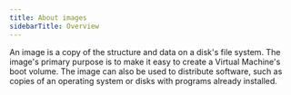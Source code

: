 ---
title: About images
sidebarTitle: Overview
---

An image is a copy of the structure and data on a disk's file system. The image's primary purpose is to make it easy to create a Virtual Machine's boot volume. The image can also be used to distribute software, such as copies of an operating system or disks with programs already installed.